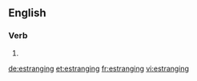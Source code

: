 ==English==

===Verb===
{{head|en|present participle}}

# {{present participle of|estrange|lang=en}}

[[de:estranging]]
[[et:estranging]]
[[fr:estranging]]
[[vi:estranging]]